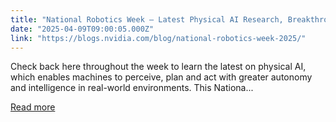 ```yaml
---
title: "National Robotics Week — Latest Physical AI Research, Breakthroughs and Resources"
date: "2025-04-09T09:00:05.000Z"
link: "https://blogs.nvidia.com/blog/national-robotics-week-2025/"
---
```


Check back here throughout the week to learn the latest on physical AI, which enables machines to perceive, plan and act with greater autonomy and intelligence in real-world environments. This Nationa...

[Read more](https://blogs.nvidia.com/blog/national-robotics-week-2025/)
